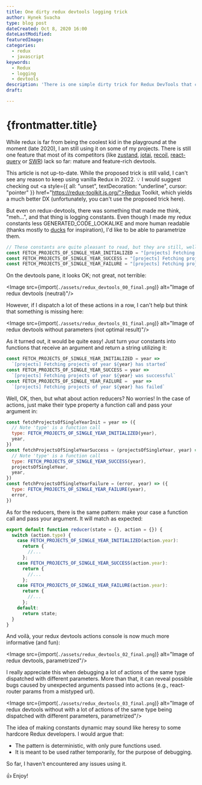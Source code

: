 ---
title: One dirty redux devtools logging trick
author: Hynek Svacha
type: blog post
dateCreated: Oct 8, 2020 16:00
dateLastModified:
featuredImage: 
categories:
  - redux
  - javascript
keywords:
  - Redux
  - logging
  - devtools
description: 'There is one simple dirty trick for Redux DevTools that can make logging more useful: convert the constants to functions that accept arguments.'
draft:

---

# {frontmatter.title}

While redux is far from being the coolest kid in the playground at the moment (late 2020), I am still using it on some of my projects. There is still one feature that most of its competitors (like [zustand](https://https://github.com/pmndrs/zustand), [jotai](https://github.com/pmndrs/jotai), [recoil](https://recoiljs.org/), [react-query](https://react-query-v3.tanstack.com/) or [SWR](https://swr.vercel.app/)) lack so far: mature and feature-rich devtools.

<Note>This article is not up-to-date. While the proposed trick is still valid, I can't see any reason to keep using vanilla Redux in 2022. 💡 I would suggest checking out <a style={{ all: "unset", textDecoration: "underline", cursor: "pointer" }} href="https://redux-toolkit.js.org/">Redux Toolkit</a>, which yields a much better DX (unfortunately, you can't use the proposed trick here).</Note>

But even on redux-devtools, there was something that made me think, "meh…", and that thing is logging constants.  Even though I made my redux constants less GENERATED_CODE_LOOKALIKE and more human readable (thanks mostly to [ducks](https://github.com/erikras/ducks-modular-redux) for inspiration), I'd like to be able to parametrize them.

```js
// These constants are quite pleasant to read, but they are still, well… constant. 
const FETCH_PROJECTS_OF_SINGLE_YEAR_INITIALIZED = "[projects] Fetching projects of single year has started"
const FETCH_PROJECTS_OF_SINGLE_YEAR_SUCCESS = "[projects] Fetching projects of single year was successful"
const FETCH_PROJECTS_OF_SINGLE_YEAR_FAILURE = "[projects] Fetching projects of single year has failed"
```

On the devtools pane, it looks OK; not great, not terrible:

<Image src={import(`./assets/redux_devtools_00_final.png`)} alt="Image of redux devtools (neutral)"/>

However, if I dispatch a lot of these actions in a row, I can't help but think that something is missing here:

<Image src={import(`./assets/redux_devtools_01_final.png`)} alt="Image of redux devtools without parameters (not optimal result)"/>

As it turned out, it would be quite easy! Just turn your constants into functions that receive an argument and return a string utilizing it:

```js
const FETCH_PROJECTS_OF_SINGLE_YEAR_INITIALIZED = year =>
  `[projects] Fetching projects of year ${year} has started`
const FETCH_PROJECTS_OF_SINGLE_YEAR_SUCCESS = year =>
  `[projects] Fetching projects of year ${year} was successful`
const FETCH_PROJECTS_OF_SINGLE_YEAR_FAILURE =  year =>
  `[projects] Fetching projects of year ${year} has failed`
```

Well, OK, then, but what about action reducers? No worries! In the case of actions, just make their type property a function call and pass your argument in:

```js
const fetchProjectsOfSingleYearInit = year => ({
  // Note 'type' is a function call
  type: FETCH_PROJECTS_OF_SINGLE_YEAR_INITIALIZED(year),
  year,
})
const fetchProjectsOfSingleYearSuccess = (projectsOfSingleYear, year) => ({
  // Note 'type' is a function call
  type: FETCH_PROJECTS_OF_SINGLE_YEAR_SUCCESS(year),
  projectsOfSingleYear,
  year,
})
const fetchProjectsOfSingleYearFailure = (error, year) => ({
  type: FETCH_PROJECTS_OF_SINGLE_YEAR_FAILURE(year),
  error,
})
```

As for the reducers, there is the same pattern: make your case a function call and pass your argument. It will match as expected:

```js
export default function reducer(state = {}, action = {}) {
  switch (action.type) {
    case FETCH_PROJECTS_OF_SINGLE_YEAR_INITIALIZED(action.year):
      return {
        //...
      };
    case FETCH_PROJECTS_OF_SINGLE_YEAR_SUCCESS(action.year):
      return {
        //...
      };
    case FETCH_PROJECTS_OF_SINGLE_YEAR_FAILURE(action.year):
      return {
        //...
      };
    default:
      return state;
  }
}
```

And voilà, your redux devtools actions console is now much more informative (and fun):

<Image src={import(`./assets/redux_devtools_02_final.png`)} alt="Image of redux devtools, parametrized"/>

I really appreciate this when debugging a lot of actions of the same type  dispatched with different parameters. More than that, it can reveal possible bugs caused by unexpected arguments passed into actions (e.g., react-router params from a mistyped url).

<Image src={import(`./assets/redux_devtools_03_final.png`)} alt="Image of redux devtools without with a lot of actions of the same type being dispatched with different parameters, parametrized"/>

The idea of making constants dynamic may sound like heresy to some hardcore Redux developers. I would argue that:

- The pattern is deterministic, with only pure functions used.
- It is meant to be used rather temporarily, for the purpose of debugging.

So far, I haven't encountered any issues using it.

👍 Enjoy!